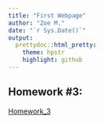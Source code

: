 ```yaml
---
title: "First Webpage"
author: "Zoe M."
date: "`r Sys.Date()`"
output: 
  prettydoc::html_pretty:
    theme: hpstr
    highlight: github
---
```


## Homework #3:
[Homework_3](Homework_3.html)

